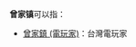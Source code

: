 '''曾家镇'''可以指：
{{PRC admin/disambig|50/01/06/108/000|51/08/12/103/000|61/09/27/101/000}}
*[[曾家鎮_(電玩家)|曾家鎮 (電玩家)]]：台灣電玩家
{{disambig|cat=三字消歧义}}